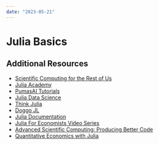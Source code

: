 ```yaml
---
date: "2023-05-21"
---
```


# Julia Basics {.unnumbered}

## Additional Resources

- [Scientific Computing for the Rest of Us](https://sciencecomputing.io)
- [Julia Academy](https://juliaacademy.com)
- [PumasAI Tutorials](https://tutorials.pumas.ai)
- [Julia Data Science](https://juliadatascience.io)
- [Think Julia](https://benlauwens.github.io/ThinkJulia.jl/latest/book.html)
- [Doggo JL](https://www.youtube.com/@doggodotjl)
- [Julia Documentation](https://docs.julialang.org/en/v1/)
- [Julia For Economists Video Series](https://www.youtube.com/playlist?list=PLbuwVVKCI3sRW0Y5ehBFwdFVuyuy87ram)
- [Advanced Scientific Computing: Producing Better Code](https://www.youtube.com/playlist?list=PL-G47MxHVTewUm5ywggLvmbUCNOD2RbKA)
- [Quantitative Economics with Julia](https://julia.quantecon.org/intro.html)